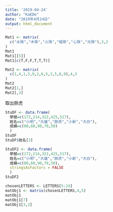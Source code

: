 ```yaml
---
title: '2019-04-24'
author: "KaEDe"
date: "2019年4月24日"
output: html_document
---
```


```r
Mat1 <- matrix(
  c("水珠","木珠","火珠","暗珠","心珠","光珠"),3,2
)
Mat1
Mat1[[5]]
Mat1[c(T,F,F,T,T,T)]
```

```r
Mat2 <- matrix(
  c(1,4,1,5,9,2,6,5,3,5,8,9),4,3
)
Mat2
Mat2[1,]
Mat2[,3]
```


取出胖虎
```r
StuDF <- data.frame(
  學號=c(172,214,322,425,517),
  姓名=c("小明","大雄","胖虎","小新","大白"),
  成績=c(80,60,90,70,50)
  )
StuDF
StuDF$姓名[3]
```

```r
StuDF2 <- data.frame(
  學號=c(172,214,322,425,517),
  姓名=c("小明","大雄","胖虎","小新","大白"),
  成績=c(80,60,90,70,50),
  stringsAsFactors = FALSE
  )
StuDF2 
```


```r
chosenLETTERS <- LETTERS[5:24]
matObj1 <- matrix(chosenLETTERS,4,5)
matObj1
matObj1[7]
matObj1[3,2]
```


